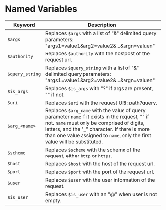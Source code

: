 # Named Variables

| Keyword         | Description                                                                                                                                                                                                                                                                   |
| --------------- | ----------------------------------------------------------------------------------------------------------------------------------------------------------------------------------------------------------------------------------------------------------------------------- |
| `$args`         | Replaces `$args` with a list of "&" delimited query parameters: "args1=value1&arg2=value2&...&argn=valuen"                                                                                                                                                                    |
| `$authority`    | Replaces `$authority` with the hostpost of the request url.                                                                                                                                                                                                                   |
| `$query_string` | Replaces `$query_string` with a list of "&" delimited query parameters: "args1=value1&arg2=value2&...&argn=valuen"                                                                                                                                                            |
| `$is_args`      | Replaces `$is_args` with "?" if args are present, "" if not.                                                                                                                                                                                                                  |
| `$uri`          | Replaces `$uri` with the request URI: path?query.                                                                                                                                                                                                                             |
| `$arg_<name>`   | Replaces `$arg_name` with the value of query parameter `name` if it exists in the request, "" if not. `name` must only be comprised of digits, letters, and the "\_" character. If there is more than one value assigned to `name`, only the first value will be substituted. |
| `$scheme`       | Replaces `$scheme` with the scheme of the request, either `http` or `https`.                                                                                                                                                                                                  |
| `$host`         | Replaces `$host` with the host of the request url.                                                                                                                                                                                                                            |
| `$port`         | Replaces `$port` with the port of the request url.                                                                                                                                                                                                                            |
| `$user`         | Replaces `$user` with the user information of the request.                                                                                                                                                                                                                    |
| `$is_user`      | Replaces `$is_user` with an "@" when user is not empty.                                                                                                                                                                                                                       |
